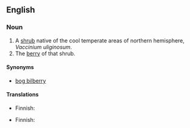 {{wikipedia|vaccinium uliginosum}}
==English==

===Noun===
{{en-noun|sg=[[northern]] [[bilberry]]|northern bilberries}}

# A [[shrub]] native of the cool temperate areas of northern hemisphere, ''Vaccinium uliginosum''.
# The [[berry]] of that shrub.

====Synonyms====
*[[bog bilberry]]

====Translations====
{{trans-top|shrub}}
*Finnish: {{t-|fi|juolukka}}
{{trans-mid}}
{{trans-bottom}}

{{trans-top|berry}}
*Finnish: {{t-|fi|juolukka}}
{{trans-mid}}
{{trans-bottom}}